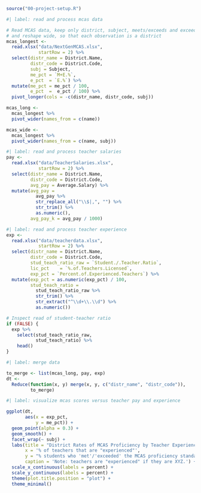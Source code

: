 
```r
source("00-project-setup.R")
```

```r
#| label: read and process mcas data

# Read MCAS data, keep only district, subject, meets/exceeds and exceeds stats,
# and reshape wide, so that each observation is a district
mcas_longest <- 
  read.xlsx("data/NextGenMCAS.xlsx",
            startRow = 2) %>% 
  select(distr_name = District.Name,
         distr_code = District.Code,
         subj = Subject,
         me_pct = `M+E.%`,
         e_pct  = `E.%`) %>% 
  mutate(me_pct = me_pct / 100,
         e_pct  =  e_pct / 100) %>% 
  pivot_longer(cols = -c(distr_name, distr_code, subj))

mcas_long <- 
  mcas_longest %>% 
  pivot_wider(names_from = c(name))

mcas_wide <- 
  mcas_longest %>% 
  pivot_wider(names_from = c(name, subj))
```


```r
#| label: read and process teacher salaries
pay <- 
  read.xlsx("data/TeacherSalaries.xlsx",
            startRow = 2) %>% 
  select(distr_name = District.Name,
         distr_code = District.Code,
         avg_pay = Average.Salary) %>% 
  mutate(avg_pay = 
           avg_pay %>% 
           str_replace_all("\\$|,", "") %>% 
           str_trim() %>% 
           as.numeric(),
         avg_pay_k = avg_pay / 1000)
```


```r
#| label: read and process teacher experience
exp <- 
  read.xlsx("data/teacherdata.xlsx",
            startRow = 2) %>% 
  select(distr_name = District.Name,
         distr_code = District.Code,
         stud_teach_ratio_raw = `Student./.Teacher.Ratio`,
         lic_pct    = `%.of.Teachers.Licensed`,
         exp_pct = `Percent.of.Experienced.Teachers`) %>% 
  mutate(exp_pct = as.numeric(exp_pct) / 100,
         stud_teach_ratio = 
           stud_teach_ratio_raw %>% 
           str_trim() %>% 
           str_extract("^\\d+\\.\\d") %>% 
           as.numeric())

# Inspect read of student-teacher ratio
if (FALSE) {
  exp %>% 
    select(stud_teach_ratio_raw,
           stud_teach_ratio) %>% 
    head()
}

```


```r
#| label: merge data

to_merge <- list(mcas_long, pay, exp)
dt <- 
  Reduce(function(x, y) merge(x, y, c("distr_name", "distr_code")), 
         to_merge)
```

```r
#| label: visualize mcas scores versus teacher pay and experience

ggplot(dt,
       aes(x = exp_pct,
           y = me_pct)) +
  geom_point(alpha = 0.3) + 
  geom_smooth() + 
  facet_wrap(~ subj) +
  labs(title = "District Rates of MCAS Proficiency by Teacher Experience",
       x = '% of teachers that are "experienced"',
       y = "% students who 'met'/'exceeded' the MCAS proficiency standard",
       caption = 'Note: teachers are "experienced" if they are XYZ.') +
  scale_x_continuous(labels = percent) +
  scale_y_continuous(labels = percent) +
  theme(plot.title.position = "plot") +
  theme_minimal()
```


